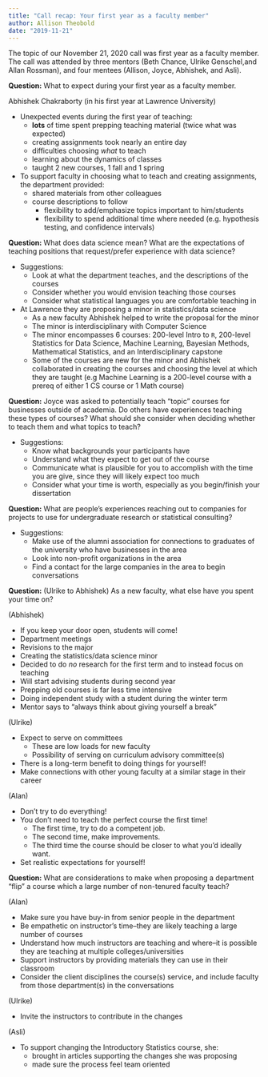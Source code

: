 ```yaml
---
title: "Call recap: Your first year as a faculty member"
author: Allison Theobold
date: "2019-11-21"
---
```


The topic of our November 21, 2020 call was first year as a faculty member.
The call was attended by three mentors (Beth Chance, Ulrike Genschel,and Allan Rossman), and four mentees (Allison, Joyce, Abhishek, and Asli).

**Question:** What to expect during your first year as a faculty member.

Abhishek Chakraborty (in his first year at Lawrence University)

-   Unexpected events during the first year of teaching:
    -   **lots** of time spent prepping teaching material (twice what was expected)
    -   creating assignments took nearly an entire day
    -   difficulties choosing *what* to teach\
    -   learning about the dynamics of classes
    -   taught 2 new courses, 1 fall and 1 spring
-   To support faculty in choosing what to teach and creating assignments, the department provided:
    -   shared materials from other colleagues
    -   course descriptions to follow
        -   flexibility to add/emphasize topics important to him/students
        -   flexibility to spend additional time where needed (e.g. hypothesis testing, and confidence intervals)

**Question:** What does data science mean?
What are the expectations of teaching positions that request/prefer experience with data science?

-   Suggestions:
    -   Look at what the department teaches, and the descriptions of the courses
    -   Consider whether you would envision teaching those courses
    -   Consider what statistical languages you are comfortable teaching in
-   At Lawrence they are proposing a minor in statistics/data science
    -   As a new faculty Abhishek helped to write the proposal for the minor
    -   The minor is interdisciplinary with Computer Science
    -   The minor encompasses 6 courses: 200-level Intro to `R`, 200-level Statistics for Data Science, Machine Learning, Bayesian Methods, Mathematical Statistics, and an Interdisciplinary capstone
    -   Some of the courses are new for the minor and Abhishek collaborated in creating the courses and choosing the level at which they are taught (e.g Machine Learning is a 200-level course with a prereq of either 1 CS course or 1 Math course)

**Question:** Joyce was asked to potentially teach "topic" courses for businesses outside of academia.
Do others have experiences teaching these types of courses?
What should she consider when deciding whether to teach them and what topics to teach?

-   Suggestions:
    -   Know what backgrounds your participants have
    -   Understand what they expect to get out of the course
    -   Communicate what is plausible for you to accomplish with the time you are give, since they will likely expect too much
    -   Consider what your time is worth, especially as you begin/finish your dissertation

**Question:** What are people's experiences reaching out to companies for projects to use for undergraduate research or statistical consulting?

-   Suggestions:
    -   Make use of the alumni association for connections to graduates of the university who have businesses in the area
    -   Look into non-profit organizations in the area
    -   Find a contact for the large companies in the area to begin conversations

**Question:** (Ulrike to Abhishek) As a new faculty, what else have you spent your time on?

(Abhishek)

-   If you keep your door open, students will come!
-   Department meetings
-   Revisions to the major
-   Creating the statistics/data science minor
-   Decided to do *no* research for the first term and to instead focus on teaching
-   Will start advising students during second year
-   Prepping old courses is far less time intensive
-   Doing independent study with a student during the winter term
-   Mentor says to "always think about giving yourself a break"

(Ulrike)

-   Expect to serve on committees
    -   These are low loads for new faculty
    -   Possibility of serving on curriculum advisory committee(s)
-   There is a long-term benefit to doing things for yourself!
-   Make connections with other young faculty at a similar stage in their career

(Alan)

-   Don't try to do everything!
-   You don't need to teach the perfect course the first time!
    -   The first time, try to do a competent job.
    -   The second time, make improvements.
    -   The third time the course should be closer to what you'd ideally want.
-   Set realistic expectations for yourself!

**Question:** What are considerations to make when proposing a department "flip" a course which a large number of non-tenured faculty teach?

(Alan)

-   Make sure you have buy-in from senior people in the department
-   Be empathetic on instructor's time--they are likely teaching a large number of courses
-   Understand how much instructors are teaching and where--it is possible they are teaching at multiple colleges/universities
-   Support instructors by providing materials they can use in their classroom
-   Consider the client disciplines the course(s) service, and include faculty from those department(s) in the conversations

(Ulrike)

-   Invite the instructors to contribute in the changes

(Asli)

-   To support changing the Introductory Statistics course, she:
    -   brought in articles supporting the changes she was proposing
    -   made sure the process feel team oriented
